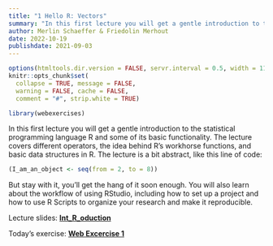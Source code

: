 ```yaml
---
title: "1 Hello R: Vectors"
summary: "In this first lecture you will get a gentle introduction to the statistical programming language R and some of its basic functionality."
author: Merlin Schaeffer & Friedolin Merhout
date: 2022-10-19
publishdate: 2021-09-03
---
```


```r
options(htmltools.dir.version = FALSE, servr.interval = 0.5, width = 115, digits = 2)
knitr::opts_chunk$set(
  collapse = TRUE, message = FALSE, 
  warning = FALSE, cache = FALSE,
  comment = "#", strip.white = TRUE)

library(webexercises)
```

In this first lecture you will get a gentle introduction to the statistical programming language R and some of its basic functionality. The lecture covers different operators, the idea behind R's workhorse functions, and basic data structures in R. The lecture is a bit abstract, like this line of code:
```r
(I_am_an_object <- seq(from = 2, to = 8))
```
But stay with it, you'll get the hang of it soon enough. You will also learn about the workflow of using RStudio, including how to set up a project and how to use R Scripts to organize your research and make it reproducible.

Lecture slides: [**Int_R_oduction**](/1-Hello_R_Vectors/1-Hello_R_Vectors.html)

Today's exercise: [**Web Excercise 1**](/exercises/exercise1.html)
